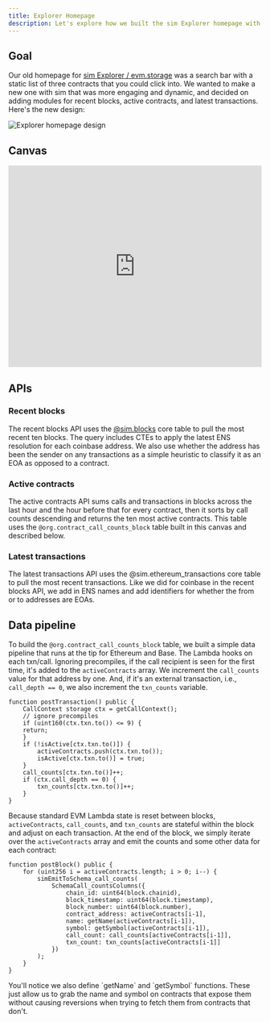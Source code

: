 ```yaml
---
title: Explorer Homepage
description: Let's explore how we built the sim Explorer homepage with sim
---
```


## Goal

Our old homepage for [sim Explorer / evm.storage](https://explorer.sim.io/) was a search bar with a static list of three contracts that you could click into. We wanted to make a new one with sim that was more engaging and dynamic, and decided on adding modules for recent blocks, active contracts, and latest transactions. Here's the new design:

<img 
  src="https://files.readme.io/4cd96e7-image.png" 
  alt="Explorer homepage design" 
  className="border" 
/>

## Canvas

<iframe 
  src="https://studio.sim.io/embed/520c88e1-6b30-4617-98fa-a7e3ef646d60" 
  title="Explorer homepage canvas" 
  width="100%" 
  height="400px" 
  frameborder="0">
</iframe>

## APIs

### Recent blocks

The recent blocks API uses the [@sim.blocks](/reference/core-tables/blocks) core table to pull the most recent ten blocks. The query includes CTEs to apply the latest ENS resolution for each coinbase address. We also use whether the address has been the sender on any transactions as a simple heuristic to classify it as an EOA as opposed to a contract.

### Active contracts

The active contracts API sums calls and transactions in blocks across the last hour and the hour before that for every contract, then it sorts by call counts descending and returns the ten most active contracts. This table uses the `@org.contract_call_counts_block` table built in this canvas and described below.

### Latest transactions

The latest transactions API uses the @sim.ethereum\_transactions core table to pull the most recent transactions. Like we did for coinbase in the recent blocks API, we add in ENS names and add identifiers for whether the from or to addresses are EOAs.

## Data pipeline

To build the `@org.contract_call_counts_block` table, we built a simple data pipeline that runs at the tip for Ethereum and Base. The Lambda hooks on each txn/call. Ignoring precompiles, if the call recipient is seen for the first time, it's added to the `activeContracts` array. We increment the `call_counts` value for that address by one. And, if it's an external transaction, i.e., `call_depth == 0`, we also increment the `txn_counts` variable.

```solidity
function postTransaction() public {
    CallContext storage ctx = getCallContext();
    // ignore precompiles
    if (uint160(ctx.txn.to()) <= 9) {
    return;
    }
    if (!isActive[ctx.txn.to()]) {
        activeContracts.push(ctx.txn.to());
        isActive[ctx.txn.to()] = true;
    }
    call_counts[ctx.txn.to()]++;
    if (ctx.call_depth == 0) {
        txn_counts[ctx.txn.to()]++;
    }
}
```

Because standard EVM Lambda state is reset between blocks, `activeContracts`, `call_counts`, and `txn_counts` are stateful within the block and adjust on each transaction. At the end of the block, we simply iterate over the `activeContracts` array and emit the counts and some other data for each contract:

```solidity
function postBlock() public {
    for (uint256 i = activeContracts.length; i > 0; i--) {
        simEmitToSchema_call_counts(
            SchemaCall_countsColumns({
                chain_id: uint64(block.chainid),
                block_timestamp: uint64(block.timestamp),
                block_number: uint64(block.number),
                contract_address: activeContracts[i-1],
                name: getName(activeContracts[i-1]),
                symbol: getSymbol(activeContracts[i-1]),
                call_count: call_counts[activeContracts[i-1]],
                txn_count: txn_counts[activeContracts[i-1]]
            })
        );
    }
}
```

<Note>
You'll notice we also define `getName` and `getSymbol` functions. These just allow us to grab the name and symbol on contracts that expose them without causing reversions when trying to fetch them from contracts that don't.
</Note>
